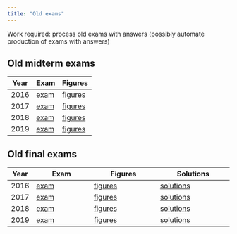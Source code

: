 ```yaml
---
title: "Old exams"
---
```


Work required: process old exams with answers (possibly automate production of exams with answers)

## Old midterm exams

Year  | Exam                     | Figures
------|--------------------------|----------------------------
2016  | [exam](midterm-20161.pdf)  | [figures](midterm-20161-f.pdf)
2017  | [exam](midterm-20171.pdf)  | [figures](midterm-20171-f.pdf)
2018  | [exam](midterm-20181.pdf)  | [figures](midterm-20181-f.pdf)
2019  | [exam](midterm-20191.pdf)  | [figures](midterm-20191-f.pdf)


## Old final exams

Year  | Exam                     | Figures                      | Solutions
------|--------------------------|------------------------------|---------------------------------
2016  | [exam](final-20161.pdf)  | [figures](final-20161-f.pdf) | [solutions](final-20161-s.pdf) 
2017  | [exam](final-20171.pdf)  | [figures](final-20171-f.pdf) | [solutions](final-20171-s.pdf) 
2018  | [exam](final-20181.pdf)  | [figures](final-20181-f.pdf) | [solutions](final-20181-s.pdf) 
2019  | [exam](final-20191.pdf)  | [figures](final-20191-f.pdf) | [solutions](final-20191-s.pdf) 
